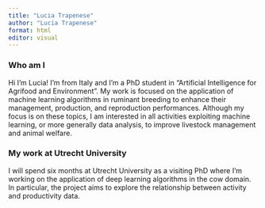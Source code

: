 ```yaml
---
title: "Lucia Trapenese"
author: "Lucia Trapenese"
format: html
editor: visual
---
```


### Who am I
Hi I'm Lucia! I'm from Italy and I'm a PhD student in "Artificial Intelligence for Agrifood and Environment". My work is focused on the application of machine learning algorithms in ruminant breeding to enhance their management, production, and reproduction performances. Although my focus is on these topics, I am interested in all activities exploiting machine learning, or more generally data analysis, to improve livestock management and animal welfare.

### My work at Utrecht University
I will spend six months at Utrecht University as a visiting PhD where I'm working on the application of deep learning algorithms in the cow domain. In particular, the project aims to explore the relationship between activity and productivity data.
